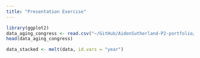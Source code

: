 ```yaml
---
title: "Presentation Exercise"
---
```


```r
library(ggplot2)
data_aging_congress <- read.csv("~/GitHub/AidenSutherland-P2-portfolio/AidenSutherland-P2-portfolio/presentation-exercise/data_aging_congress.csv")
head(data_aging_congress)
```
```r
data_stacked <- melt(data, id.vars = "year")
```

